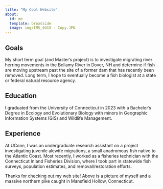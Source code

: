 ```yaml
---
title: "My Cool Website"
about:
  id: me
  template: broadside
  image: img/IMG_0415 - Copy.JPG
---
```


:::{#me}

## Goals
My short term goal (and Master's project) is to investigate migrating river herring movements in the Bellamy River in Dover, NH and determine if fish are moving upstream past the site of a former dam that has recently been removed. Long term, I hope to eventually become a fish biologist at a state or federal natural resource agency.

## Education
I graduated from the University of Connecticut in 2023 with a Bachelor's Degree in Ecology and Evolutionary Biology with minors in Geographic Information Systems (GIS) and Wildlife Management.

## Experience
At UConn, I was an undergraduate research assistant on a project investigating juvenile alewife migrations, a small anadromous fish native to the Atlantic Coast. Most recently, I worked as a fisheries technician with the Connecticut Inland Fisheries Division, where I took part in statewide fish surveys, population estimates, and removal/restoration efforts.
:::

Thanks for checking out my web site! Above is a picture of myself and a massive northern pike caught in Mansfield Hollow, Connecticut.
